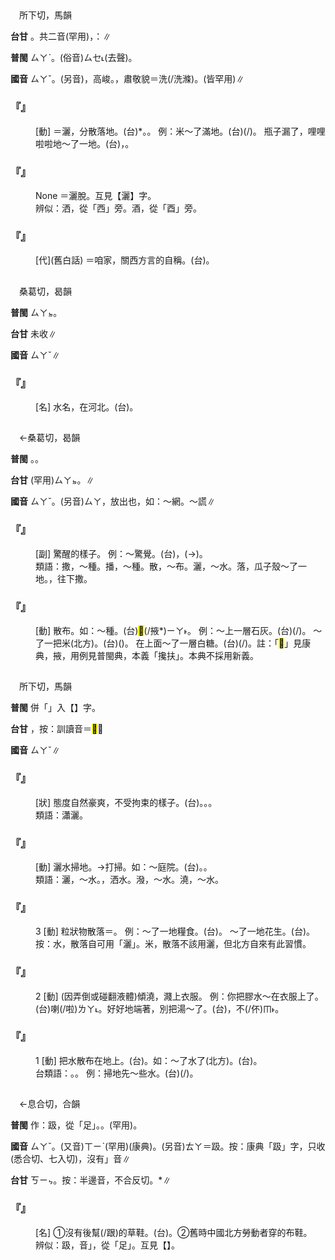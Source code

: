 
=={{ruby|洒|ㄙㄚˇ}}==

　所下切，馬韻

'''台甘''' {{ruby|(文)|ㄙㄚˋ}}{{ruby|。|ㄙㆤˋ}}。共二音(罕用){{ruby|。|ㄙㆤˋ}}，{{ruby|諧|ㄏㄞˊ}}：{{ruby|洗|ㄙㆤˋ}}∥

'''普閩''' <rt>ㄙㄚˋ</rt>。(俗音)<rt>ㄙㆤ˪</rt>(去聲)。

'''國音''' <rt>ㄙㄚˇ</rt>。(另音){{ruby|(文)|ㄘㄨㄟˇ}}，高峻。{{ruby|(文)|ㄒㄧㄢˇ}}，肅敬貌{{ruby|。|ㄒㄧˇ}}＝洗(/洗滌)。(皆罕用)∥

    

==='''『{{ruby|洒|ㄙㄚˇ}}』'''===
: [動] ＝灑，分散落地。(台){{ruby|洒|ㄙㆤ˪}}*。{{ruby|<mark>&#xf9944;</mark>|ㄙㄨㆤ˫}}。 例：米～了滿地。(台){{ruby|米|ㆠㄧˋ}}{{ruby|<mark>&#xffc6e;</mark>|ㄧㄚ˫}}(/{{ruby|洒|ㄙㆤ˪}}){{ruby|<mark>&#xffa42;</mark>|ㄍㄚㆷ}}{{ruby|歸|ㄍㄨㄧ}}{{ruby|塗|ㄊㆦˊ}}{{ruby|骹|ㄎㄚ}}。 瓶子漏了，哩哩啦啦地～了一地。(台){{ruby|矸|ㄍㄢ}}{{ruby|仔|ㄚ}}{{ruby|漏|ㄌㄠ˫}}{{ruby|/|ㄌㄠ˪}}，{{ruby|酒|ㄐㄧㄨˋ}}{{ruby|四|ㄒㄧ˪}}{{ruby|四|ㄒㄧ˪}}{{ruby|散|ㄙㄨㆩ˪}}{{ruby|散|ㄙㄨㆩ˪}}{{ruby|<mark>&#xf9944;</mark>|ㄙㄨㆤ˫}}{{ruby|<mark>&#xffa42;</mark>|ㄍㄚㆷ}}{{ruby|歸|ㄍㄨㄧ}}{{ruby|塗|ㄊㆦˊ}}{{ruby|腳|ㄎㄚ}}。
    

==='''『{{ruby|洒|ㄙㄚˇ}}{{ruby|脫|ㄊㄨㄛ}}』'''===
: None ＝灑脫。互見【灑】字。
:辨似：洒，從「西」旁。酒，從「酉」旁。
:
    

==='''『{{ruby|洒|ㄙㄚˇ}}{{ruby|家|ㄐㄧㄚ}}』'''===
: [代](舊白話) ＝咱家，關西方言的自稱。(台){{ruby|咱|ㄌㄢˋ}}{{ruby|兜|ㄉㄠ}}。
    

=={{ruby|<mark>&#xffb47;</mark>|ㄙㄚˇ}}==

　桑葛切，曷韻

'''普閩''' <rt>ㄙㄚㆵ</rt>。

'''台甘''' 未收∥

'''國音''' <rt>ㄙㄚˇ</rt>∥

    

==='''『{{ruby|<mark>&#xffb47;</mark>|ㄙㄚˇ}}』'''===
: [名] 水名，在河北。(台){{ruby|<mark>&#xffb47;</mark>|ㄙㄚㆵ}}。
    

=={{ruby|撒|ㄙㄚˇ}}==

　←桑葛切，曷韻

'''普閩''' {{ruby|(文)|ㄙㄚㆵ}}。{{ruby|(白)|ㄙㄨㄚㆷ}}。

'''台甘''' (罕用)<rt>ㄙㄚㆵ</rt>。{{ruby|(語)|ㄙㄨㄚㆷ}}{{ruby|。|ㄙㄞ˫}}{{ruby|。|ㄙㆤ˪}}∥

'''國音''' <rt>ㄙㄚˇ</rt>。(另音)<rt>ㄙㄚ</rt>，放出也，如：～網。～謊∥

    

==='''『{{ruby|撒|ㄙㄚˇ}}{{ruby|然|ㄖㄢˊ}}』'''===
: [副] 驚醒的樣子。 例：～驚覺。(台){{ruby|著|ㄉㄧㄜㆷ ͘}}{{ruby|驚|ㄍㄧㆩ}}{{ruby|一|ㄐㄧㆵ ͘}}{{ruby|下|·ㆤ˫}}，{{ruby|目|ㆠㄚㆶ ͘}}{{ruby|珠|ㄗㄨ}}(→{{ruby|睭|ㄐㄧㄨ}}){{ruby|<mark>&#xffa56;</mark>|ㄍㄧㆬ}}{{ruby|<mark>&#xffa56;</mark>|ㄍㄧㆬ}}{{ruby|起|·ㄎㄧˋ}}{{ruby|來|·ㄌㄞˊ}}。
:類語：撒，～種。播，～種。散，～布。灑，～水。落，瓜子殼～了一地。{{ruby|糝|ㄙㄢˇ}}，往下撒。
:
    

==='''『{{ruby|撒|ㄙㄚˇ}}』'''===
: [動] 散布。如：～種。(台)<mark>&#xffc6e;</mark>(/掖*)<rt>ㄧㄚ˫</rt>{{ruby|種|ㄐㄧㄥˋ}}。 例：～上一層石灰。(台){{ruby|<mark>&#xffc6e;</mark>|ㄧㄚ˫}}(/{{ruby|糝|ㄙㆰˋ}}){{ruby|一|ㄐㄧㆵ ͘}}{{ruby|重|ㄉㄧㄥˊ}}{{ruby|石|ㄐㄧㄜㆷ ͘}}{{ruby|灰|ㄏㄨㆤ}}。 ～了一把米(北方)。(台){{ruby|<mark>&#xffc6e;</mark>|ㄧㄚ˫}}{{ruby|一|ㄐㄧㆵ ͘}}{{ruby|把|ㄅㆤˋ}}{{ruby|米|ㆠㄧˋ}}({{ruby|飼|ㄑㄧ˫}}{{ruby|雞|ㄍㆤ}}{{ruby|/|ㄍㄨㆤ}})。 在上面～了一層白糖。(台){{ruby|糝|ㄙㆰˋ}}{{ruby|一|ㄐㄧㆵ ͘}}{{ruby|簷|ㄧㄢˊ}}(/{{ruby|重|ㄉㄧㄥˊ}}){{ruby|白|ㄅㆤㆷ ͘}}{{ruby|糖|ㄊㆭˊ}}。註：「<mark>&#xffc6e;</mark>」見康典，掖，用例見普閩典，本義「攙扶」。本典不採用新義。
    

=={{ruby|灑|ㄙㄚˇ}}==

　所下切，馬韻

'''普閩''' 併「{{ruby|灑|ㄙㄚˇ}}」入【{{ruby|洒|ㄙㄚˇ}}】字。

'''台甘''' {{ruby|(文)|ㄙㄚˋ}}{{ruby|。|ㄏㄧㄨ˪}}，按：訓讀音＝<mark>&#xf8e49;</mark>∥

'''國音''' <rt>ㄙㄚˇ</rt>∥

    

==='''『{{ruby|灑|ㄙㄚˇ}}{{ruby|脫|ㄊㄨㄛ}}』'''===
: [狀] 態度自然豪爽，不受拘束的樣子。(台){{ruby|超|ㄑㄧㄠ}}{{ruby|俗|ㄒㄧㆦㆶ ͘}}。{{ruby|高|ㄍㄜ}}{{ruby|潔|ㄍㄧㄚㆵ}}。{{ruby|脫|ㄊㄨㄚㆷ}}{{ruby|俗|ㄒㄧㆦㆶ ͘}}。
:類語：瀟灑。
:
    

==='''『{{ruby|灑|ㄙㄚˇ}}{{ruby|掃|ㄙㄠˇ}}』'''===
: [動] 灑水掃地。→打掃。如：～庭院。(台){{ruby|灑|ㄙㄚˋ}}{{ruby|掃|ㄙㄠ˪}}。{{ruby|摒|ㄅㄧㆩ˪}}{{ruby|掃|ㄙㄠ˪}}{{ruby|門|ㄇㆭˊ}}{{ruby|埕|ㄉㄧㆩˊ}}。
:類語：灑，～水。{{ruby|潲|ㄕㄠˋ}}，洒水。潑，～水。澆，～水。
:
    

==='''『{{ruby|灑|ㄙㄚˇ}}』'''===
:3  [動] 粒狀物散落＝{{ruby|撒|ㄙㄚˇ}}。 例：～了一地糧食。(台){{ruby|塗|ㄊㆦˊ}}{{ruby|腳|ㄎㄚ}}{{ruby|<mark>&#xffc6e;</mark>|ㄧㄚ˫}}{{ruby|<mark>&#xffa42;</mark>|ㄍㄚㆷ}}{{ruby|全|ㄗㄨㄢˊ}}{{ruby|米|ㆠㄧˋ}}。 ～了一地花生。(台){{ruby|土|ㄊㆦˊ}}{{ruby|豆|ㄉㄠ˫}}{{ruby|<mark>&#xffc6e;</mark>|ㄧㄚ˫}}{{ruby|歸|ㄍㄨㄧ}}{{ruby|塗|ㄊㆦˊ}}{{ruby|腳|ㄎㄚ}}。按：水，散落自可用「灑」。米，散落不該用灑，但北方自來有此習慣。
    

==='''『{{ruby|灑|ㄙㄚˇ}}』'''===
:2  [動] (因弄倒或碰翻液體)傾澆，濺上衣服。 例：你把膠水～在衣服上了。(台){{ruby|汝|ㄌㄧˋ}}{{ruby|將|ㄐㄧㆲ}}{{ruby|膠|ㄍㄚ}}{{ruby|水|ㄗㄨㄧˋ}}{{ruby|捙|ㄑㄧㄚ}}{{ruby|倒|ㄉㄜˋ}}{{ruby|落|ㄌㄜㆷ ͘}}{{ruby|去|ㄎㄧ˪}}{{ruby|衫|ㄙㆩ}}{{ruby|裏|ㄌㄧㄣ˪}}喇(/啦)<rt>ㄌㄚ˪</rt>。好好地端著，別把湯～了。(台){{ruby|捧|ㄆㄤˊ}}{{ruby|付|ㄏㆦ˫}}{{ruby|好|ㄏㄜˋ}}，不(/伓)<rt>ㆬ˫</rt>{{ruby|通|ㄊㄤ}}{{ruby|付|ㄏㆦ˫}}{{ruby|湯|ㄊㆭ}}{{ruby|泏|ㄗㄨㄚㆷ}}{{ruby|出|ㄘㄨㆵ}}{{ruby|來|·ㄌㄞˊ}}。
    

==='''『{{ruby|灑|ㄙㄚˇ}}』'''===
:1  [動] 把水散布在地上。(台){{ruby|<mark>&#xffc6e;</mark>|ㄧㄚ˫}}{{ruby|水|ㄗㄨㄧˋ}}。如：～了水了(北方)。(台){{ruby|有|ㄨ˫}}{{ruby|<mark>&#xffc6e;</mark>|ㄧㄚ˫}}{{ruby|水|ㄗㄨㄧˋ}}。
:台類語：{{ruby|潑|ㄆㄨㄚㆷ}}{{ruby|水|ㄗㄨㄧˋ}}。{{ruby|淋|ㄌㆰˊ}}{{ruby|水|ㄗㄨㄧˋ}}。 例：掃地先～些水。(台){{ruby|<mark>&#xffa49;</mark>|ㆠㆤㆷ}}{{ruby|/|ㆠㄨㆤㆷ}}{{ruby|掃|ㄙㄠ˪}}{{ruby|塗|ㄊㆦˊ}}{{ruby|骹|ㄎㄚ}}{{ruby|著|ㄉㄧㄜㆷ}}(/{{ruby|都|ㄉㄜ˫}}){{ruby|先|ㄒㄧㄥ}}{{ruby|<mark>&#xffc6e;</mark>|ㄧㄚ˫}}{{ruby|水|ㄗㄨㄧˋ}}。
:
    

=={{ruby|靸|ㄙㄚˇ}}==

　←息合切，合韻

'''普閩''' 作：趿，從「足」。{{ruby|(文)|ㄙㄚㆴ}}。{{ruby|(白)|ㄙㆩㆷ}}(罕用)。

'''國音''' <rt>ㄙㄚˇ</rt>。(又音)<rt>ㄒㄧˋ</rt>(罕用)(康典)。(另音)<rt>ㄊㄚ</rt>＝趿。按：康典「趿」字，只收(悉合切、七入切)，沒有{{ruby|「|ㄊㄚ}}」音∥

'''台甘''' <rt>ㄎㄧㆴ</rt>。按：半邊音，不合反切。{{ruby|(文)|ㄙㄚㆴ}}*∥

    

==='''『{{ruby|靸|ㄙㄚˇ}}』'''===
: [名] ①沒有後幫(/跟)的草鞋。(台){{ruby|無|ㆠㄜˊ}}{{ruby|後|ㄠ˫}}{{ruby|<mark>&#xf90c1;</mark>|ㄉㆪ}}{{ruby|丌|ㆤ}}{{ruby|草|ㄘㄠˋ}}{{ruby|鞋|ㄨㆤˊ}}{{ruby|/|ㆤˊ}}。②舊時中國北方勞動者穿的布鞋。
:辨似：趿，音{{ruby|「|ㄙㄚˋ}}{{ruby|、|ㄊㄚ}}」，從「足」。互見【{{ruby|趿|ㄙㄚˋ}}】。
:
    
